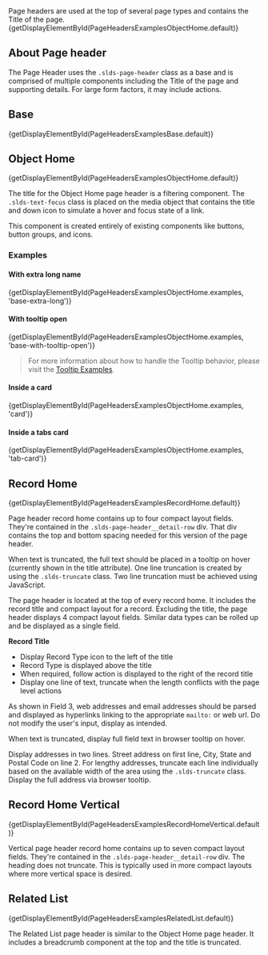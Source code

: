 
<div className="lead doc">
  Page headers are used at the top of several page types and contains the Title of the page.
</div>

<CodeView exampleOnly>
  {getDisplayElementById(PageHeadersExamplesObjectHome.default)}
</CodeView>

## About Page header

The Page Header uses the `.slds-page-header` class as a base and is comprised of multiple components including the Title of the page and supporting details. For large form factors, it may include actions.

## Base

<CodeView>
  {getDisplayElementById(PageHeadersExamplesBase.default)}
</CodeView>

## Object Home

<CodeView>
  {getDisplayElementById(PageHeadersExamplesObjectHome.default)}
</CodeView>

The title for the Object Home page header is a filtering component. The `.slds-text-focus` class is placed on the media object that contains the title and down icon to simulate a hover and focus state of a link.

This component is created entirely of existing components like buttons, button groups, and icons.

### Examples

#### With extra long name

<CodeView>
  {getDisplayElementById(PageHeadersExamplesObjectHome.examples, 'base-extra-long')}
</CodeView>

#### With tooltip open

<CodeView demoStyles="margin-top:4px;">
  {getDisplayElementById(PageHeadersExamplesObjectHome.examples, 'base-with-tooltip-open')}
</CodeView>

<Blockquote type="note">
  <p>
  For more information about how to handle the Tooltip behavior, please visit the <a href="/components/tooltips/#Examples">Tooltip Examples</a>.
  </p>
</Blockquote>

#### Inside a card

<CodeView>
  {getDisplayElementById(PageHeadersExamplesObjectHome.examples, 'card')}
</CodeView>

#### Inside a tabs card

<CodeView>
  {getDisplayElementById(PageHeadersExamplesObjectHome.examples, 'tab-card')}
</CodeView>

## Record Home

<CodeView>
  {getDisplayElementById(PageHeadersExamplesRecordHome.default)}
</CodeView>

Page header record home contains up to four compact layout fields. They're contained in the `.slds-page-header__detail-row` div. That div contains the top and bottom spacing needed for this version of the page header.

When text is truncated, the full text should be placed in a tooltip on hover (currently shown in the title attribute). One line truncation is created by using the `.slds-truncate` class. Two line truncation must be achieved using JavaScript.

The page header is located at the top of every record home. It includes the record title and compact layout for a record. Excluding the title, the page header displays 4 compact layout fields. Similar data types can be rolled up and be displayed as a single field.

**Record Title**

- Display Record Type icon to the left of the title
- Record Type is displayed above the title
- When required, follow action is displayed to the right of the record title
- Display one line of text, truncate when the length conflicts with the page level actions

As shown in Field 3, web addresses and email addresses should be parsed and displayed as hyperlinks linking to the appropriate `mailto:` or web url. Do not modify the user's input, display as intended.

When text is truncated, display full field text in browser tooltip on hover.

Display addresses in two lines. Street address on first line, City, State and Postal Code on line 2. For lengthy addresses, truncate each line individually based on the available width of the area using the `.slds-truncate` class. Display the full address via browser tooltip.

## Record Home Vertical

<CodeView>
  {getDisplayElementById(PageHeadersExamplesRecordHomeVertical.default)}
</CodeView>

Vertical page header record home contains up to seven compact layout fields. They're contained in the `.slds-page-header__detail-row` div.
The heading does not truncate. This is typically used in more compact layouts where more vertical space is desired.

## Related List

<CodeView>
  {getDisplayElementById(PageHeadersExamplesRelatedList.default)}
</CodeView>

The Related List page header is similar to the Object Home page header. It includes a breadcrumb component at the top and the title is truncated.
